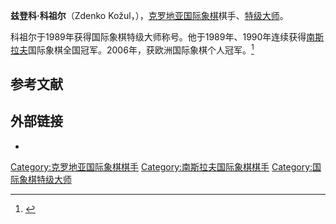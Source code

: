 {{Infobox chess player
|name = 兹登科·科祖尔
|image = Kozul zdenko 20081120 olympiade dresden.jpg
|caption = 
|birthname = Zdenko Kožul
|country = {{CRO}}
|birth_date = {{Birth date and age|1966|5|21|df=y}}
|birth_place = {{YUG-1945}}[[克羅埃西亞社會主義共和國|克羅埃西亞]]
|death_date = 
|death_place = 
|title = [[国际象棋特级大师|特级大师]]
|worldchampion = 
|womensworldchampion = 
|peakrating = 2640（2004年10月）
|FideID = 14502879
}}
'''兹登科·科祖尔'''（Zdenko Kožul，{{bd|1966年|5月21日}}），[[克罗地亚|克罗地亚]][[国际象棋|国际象棋]]棋手、[[国际象棋特级大师|特级大师]]。

科祖尔于1989年获得国际象棋特级大师称号。他于1989年、1990年连续获得[[南斯拉夫|南斯拉夫]]国际象棋全国冠军。2006年，获欧洲国际象棋个人冠军。<ref>{{Cite web|url=http://www.chesscenter.com/twic/twic597.html#2|title=The Week in Chess 597: 7th European Individual Chess Championships|last=Crowther|first=Mark|date=2006-04-17|publisher=London Chess Center|accessdate=2009-07-08|archive-date=2009-07-05|archive-url=https://web.archive.org/web/20090705144835/http://www.chesscenter.com/twic/twic597.html#2|dead-url=no}}</ref>

== 参考文献  ==
{{reflist}}

== 外部链接 ==
*{{Chessgames player|id=13992}}

{{chess-bio-stub}}
[[Category:克罗地亚国际象棋棋手|Category:克罗地亚国际象棋棋手]]
[[Category:南斯拉夫国际象棋棋手|Category:南斯拉夫国际象棋棋手]]
[[Category:国际象棋特级大师|Category:国际象棋特级大师]]